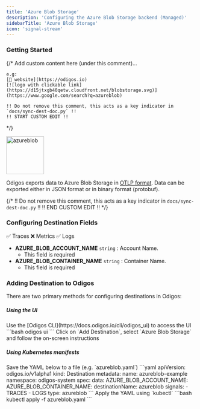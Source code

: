 ```yaml
---
title: 'Azure Blob Storage'
description: 'Configuring the Azure Blob Storage backend (Managed)'
sidebarTitle: 'Azure Blob Storage'
icon: 'signal-stream'
---
```


### Getting Started

{/*
    Add custom content here (under this comment)...

    e.g:
    [🔗 website](https://odigos.io)
    [![logo with clickable link](https://d15jtxgb40qetw.cloudfront.net/blobstorage.svg)](https://www.google.com/search?q=azureblob)

    !! Do not remove this comment, this acts as a key indicator in `docs/sync-dest-doc.py` !!
    !! START CUSTOM EDIT !!
*/}

<img src='https://d15jtxgb40qetw.cloudfront.net/blobstorage.svg' alt='azureblob' width="100" height="100" className="not-prose" />

Odigos exports data to Azure Blob Storage in [OTLP format](https://opentelemetry.io/docs/specs/otlp/).
Data can be exported either in JSON format or in binary format (protobuf).

{/*
    !! Do not remove this comment, this acts as a key indicator in `docs/sync-dest-doc.py` !!
    !! END CUSTOM EDIT !!
*/}

### Configuring Destination Fields

<Accordion title="Supported Signals:">
  ✅ Traces
  ❌ Metrics
  ✅ Logs
</Accordion>

- **AZURE_BLOB_ACCOUNT_NAME** `string` : Account Name.
  - This field is required
- **AZURE_BLOB_CONTAINER_NAME** `string` : Container Name.
  - This field is required

### Adding Destination to Odigos

There are two primary methods for configuring destinations in Odigos:

##### **Using the UI**

<Steps>
  <Step>
    Use the [Odigos CLI](https://docs.odigos.io/cli/odigos_ui) to access the UI
    ```bash
    odigos ui
    ```
  </Step>
  <Step>
    Click on `Add Destination`, select `Azure Blob Storage` and follow the on-screen instructions
  </Step>
</Steps>

##### **Using Kubernetes manifests**

<Steps>
  <Step>
    Save the YAML below to a file (e.g. `azureblob.yaml`)
    ```yaml
    apiVersion: odigos.io/v1alpha1
    kind: Destination
    metadata:
      name: azureblob-example
      namespace: odigos-system
    spec:
      data:
        AZURE_BLOB_ACCOUNT_NAME: <Account Name>
        AZURE_BLOB_CONTAINER_NAME: <Container Name>
      destinationName: azureblob
      signals:
      - TRACES
      - LOGS
      type: azureblob
    ```
  </Step>
  <Step>
    Apply the YAML using `kubectl`
    ```bash
    kubectl apply -f azureblob.yaml
    ```
  </Step>
</Steps>